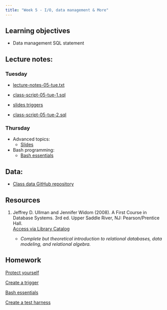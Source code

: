 ```yaml
---
title: "Week 5 - I/O, data management & More"
---
```


## Learning objectives

-   Data management SQL statement

## Lecture notes:

### Tuesday

-   [lecture-notes-05-tue.txt](lecture-notes-05-tue.txt)

-   [class-script-05-tue-1.sql](class-script-05-tue-1.sql)

-   [slides triggers](slides-05-triggers.pptx)

-   [class-script-05-tue-2.sql](class-script-05-tue-2.sql)

### Thursday

-   Advanced topics:
    -   [Slides](slides-05-advanced.pptx)
-   Bash programming:
    -   [Bash essentials](bash-essentials.qmd)

## Data:

-   [Class data GitHub repository](https://github.com/UCSB-Library-Research-Data-Services/bren-eds213-data)

## Resources

1.  Jeffrey D. Ullman and Jennifer Widom (2008). A First Course in Database Systems. 3rd ed. Upper Saddle River, NJ: Pearson/Prentice Hall.\
    [Access via Library Catalog](https://search.library.ucsb.edu/permalink/01UCSB_INST/1aqck9j/alma990032103790203776)

    -   *Complete but theoretical introduction to relational databases, data modeling, and relational algebra.*

## Homework

[Protect yourself](hw-05-1.qmd)

[Create a trigger](hw-05-2.qmd)

[Bash essentials](hw-05-3.qmd)

[Create a test harness](hw-05-4.qmd)
